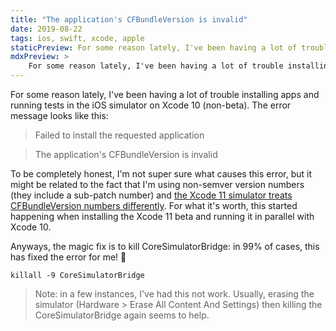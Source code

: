 ```yaml
---
title: "The application's CFBundleVersion is invalid"
date: 2019-08-22
tags: ios, swift, xcode, apple
staticPreview: For some reason lately, I've been having a lot of trouble installing apps and running tests in the iOS simulator on Xcode 10 (non-beta). The error message looks like this...
mdxPreview: >
    For some reason lately, I've been having a lot of trouble installing apps and running tests in the iOS simulator on Xcode 10 (non-beta). The error message looks like this...
---
```

For some reason lately, I've been having a lot of trouble installing apps and running tests in the iOS simulator on Xcode 10 (non-beta). The error message looks like this:

> Failed to install the requested application

> The application's CFBundleVersion is invalid

To be completely honest, I'm not super sure what causes this error, but it might be related to the fact that I'm using non-semver version numbers (they include a sub-patch number) and [the Xcode 11 simulator treats CFBundleVersion numbers differently](https://forums.developer.apple.com/thread/117322). For what it's worth, this started happening when installing the Xcode 11 beta and running it in parallel with Xcode 10.

Anyways, the magic fix is to kill CoreSimulatorBridge: in 99% of cases, this has fixed the error for me! 🎉

```
killall -9 CoreSimulatorBridge
```

> Note: in a few instances, I've had this not work. Usually, erasing the simulator (Hardware > Erase All Content And Settings) then killing the CoreSimulatorBridge again seems to help.

